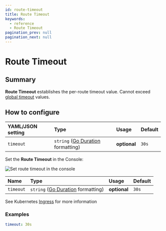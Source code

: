 ```yaml
---
id: route-timeout
title: Route Timeout
keywords:
  - reference
  - Route Timeout
pagination_prev: null
pagination_next: null
---
```



# Route Timeout

## Summary

**Route Timeout** establishes the per-route timeout value. Cannot exceed [global timeout](/docs/reference/global-timeouts) values.

## How to configure

<Tabs>
<TabItem value="Core" label="Core">

| **YAML**/**JSON** setting | **Type** | **Usage** | **Default** |
| :-- | :-- | :-- | :-- |
| `timeout` | `string` ([Go Duration](https://golang.org/pkg/time/#Duration.String) formatting) | **optional** | `30s` |

</TabItem>
<TabItem value="Enterprise" label="Enterprise">

Set the **Route Timeout** in the Console:

![Set route timeout in the console](../img/routes/timeouts/idle-and-route-timeouts.png)

</TabItem>
<TabItem value="Kubernetes" label="Kubernetes">

| **Name** | **Type** | **Usage** | **Default** |
| :-- | :-- | :-- | :-- |
| `timeout` | `string` ([Go Duration](https://golang.org/pkg/time/#Duration.String) formatting) | **optional** | `30s` |

See Kubernetes [Ingress](/docs/deploy/k8s/ingress#annotations) for more information

</TabItem>
</Tabs>

### Examples

```yaml
timeout: 30s
```
